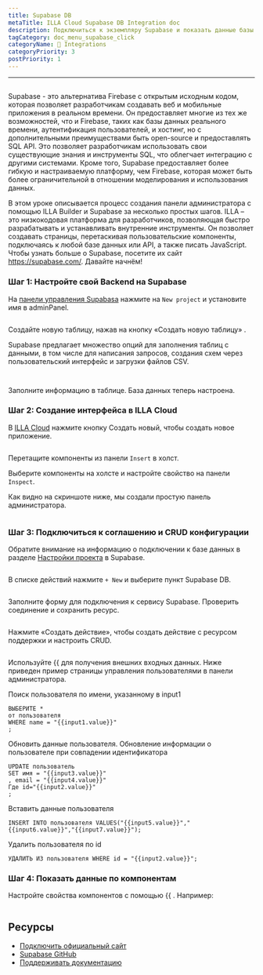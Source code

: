 ```yaml
---
title: Supabase DB
metaTitle: ILLA Cloud Supabase DB Integration doc
description: Подключиться к экземпляру Supabase и показать данные базы данных Supabase на компонентах
tagCategory: doc_menu_supabase_click
categoryName: 🔨 Integrations
categoryPriority: 3
postPriority: 1
---
```


* * *

## <Heading hidden>Supabase DB</Heading>

Supabase - это альтернатива Firebase с открытым исходным кодом, которая позволяет разработчикам создавать веб и мобильные приложения в реальном времени. Он предоставляет многие из тех же возможностей, что и Firebase, таких как базы данных реального времени, аутентификация пользователей, и хостинг, но с дополнительными преимуществами быть open-source и предоставлять SQL API. Это позволяет разработчикам использовать свои существующие знания и инструменты SQL, что облегчает интеграцию с другими системами. Кроме того, Supabase предоставляет более гибкую и настраиваемую платформу, чем Firebase, которая может быть более ограничительной в отношении моделирования и использования данных.

В этом уроке описывается процесс создания панели администратора с помощью ILLA Builder и Supabase за несколько простых шагов. ILLA – это низкокодовая платформа для разработчиков, позволяющая быстро разрабатывать и устанавливать внутренние инструменты. Он позволяет создавать страницы, перетаскивая пользовательские компоненты, подключаясь к любой базе данных или API, а также писать JavaScript. Чтобы узнать больше о Supabase, посетите их сайт <https://supabase.com/>. Давайте начнём!

### Шаг 1: Настройте свой Backend на Supabase

На [панели управления Supabasa](https://app.supabase.com/projects) нажмите на `New project` и установите имя в adminPanel.

<img
  src='https://cdn.illacloud.com/official-website/img/docs/assemble/supabase1.png'
  alt=""
/>

Создайте новую таблицу, нажав на кнопку «Создать новую таблицу» .

Supabase предлагает множество опций для заполнения таблиц с данными, в том числе для написания запросов, создания схем через пользовательский интерфейс и загрузки файлов CSV.

<img
  src='https://cdn.illacloud.com/official-website/img/docs/assemble/supabase2.png'
  alt=""
/>

<img
  src='https://cdn.illacloud.com/official-website/img/docs/assemble/supabase3.png'
  alt=""
/>

Заполните информацию в таблице. База данных теперь настроена.

### Шаг 2: Создание интерфейса в ILLA Cloud

В [ILLA Cloud](https://cloud.illacloud.com) нажмите кнопку Создать новый, чтобы создать новое приложение.

<img
  src='https://cdn.illacloud.com/official-website/img/docs/assemble/supabase4.png'
  alt=""
/>

Перетащите компоненты из панели `Insert` в холст.

Выберите компоненты на холсте и настройте свойство на панели `Inspect`.

Как видно на скриншоте ниже, мы создали простую панель администратора.

<img
  src='https://cdn.illacloud.com/official-website/img/docs/assemble/supabase5.png'
  alt=""
/>

### Шаг 3: Подключиться к соглашению и CRUD конфигурации

Обратите внимание на информацию о подключении к базе данных в разделе [Настройки проекта](https://app.supabase.com/project/hdcfnsxpwwgboqomdrhp/settings/database) в Supabase.

<img
  src='https://cdn.illacloud.com/official-website/img/docs/assemble/supabase6.png'
  alt=""
/>

В списке действий нажмите `+ New` и выберите пункт Supabase DB.

<img
  src='https://cdn.illacloud.com/official-website/img/docs/assemble/supabase7.png'
  alt=""
/>

Заполните форму для подключения к сервису Supabase. Проверить соединение и сохранить ресурс.

<img
  src='https://cdn.illacloud.com/official-website/img/docs/assemble/supabase8.png'
  alt=""
/>

Нажмите «Создать действие», чтобы создать действие с ресурсом поддержки и настроить CRUD.

<img
  src='https://cdn.illacloud.com/official-website/img/docs/assemble/supabase9.png'
  alt=""
/>

Используйте {{ для получения внешних входных данных. Ниже приведен пример страницы управления пользователями в панели администратора.

Поиск пользователя по имени, указанному в input1

```
ВЫБЕРИТЕ *
от пользователя
WHERE name = "{{input1.value}}"
;
```

Обновить данные пользователя. Обновление информации о пользователе при совпадении идентификатора

```
UPDATE пользователь
SET имя = "{{input3.value}}"
, email = "{{input4.value}}"
Где id="{{input2.value}}"
;
```

Вставить данные пользователя

```
INSERT INTO пользователя VALUES("{{input5.value}}","{{input6.value}}","{{input7.value}}");
```

Удалить пользователя по id

```
УДАЛИТЬ ИЗ пользователя WHERE id = "{{input2.value}}";
```

### Шаг 4: Показать данные по компонентам

Настройте свойства компонентов с помощью {{ . Например:

<img
  src='https://cdn.illacloud.com/official-website/img/docs/assemble/supabase10.png'
  alt=""
/>

## Ресурсы

-   [Подключить официальный сайт](https://supabase.com/)
-   [Supabase GitHub](https://github.com/supabase/supabase)
-   [Поддерживать документацию](https://supabase.com/docs)
